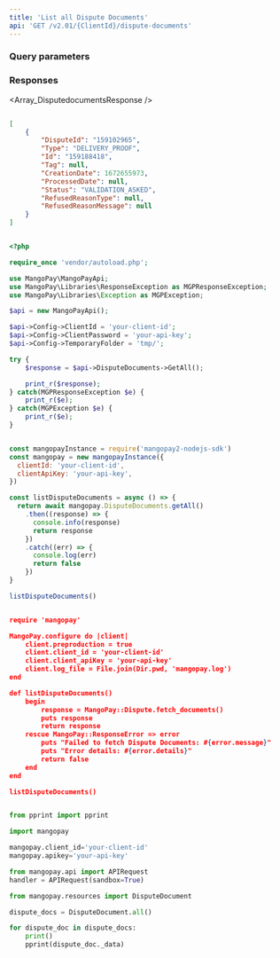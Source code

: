 ```yaml
---
title: 'List all Dispute Documents'  
api: 'GET /v2.01/{ClientId}/dispute-documents'  
---
```


  

### Query parameters  

<BeforeDate2 />  

<AfterDate2 />  

### Responses  

<AccordionGroup><Accordion title="200 - ">  

<Array_DisputedocumentsResponse /></Accordion></AccordionGroup>  

<ResponseExample>  

```json 200 -   

[
    {
        "DisputeId": "159102965",
        "Type": "DELIVERY_PROOF",
        "Id": "159188418",
        "Tag": null,
        "CreationDate": 1672655973,
        "ProcessedDate": null,
        "Status": "VALIDATION_ASKED",
        "RefusedReasonType": null,
        "RefusedReasonMessage": null
    }
]  

 ```  

</ResponseExample>  

<RequestExample>  
  
```php PHP  

<?php 

require_once 'vendor/autoload.php';

use MangoPay\MangoPayApi;
use MangoPay\Libraries\ResponseException as MGPResponseException;
use MangoPay\Libraries\Exception as MGPException;

$api = new MangoPayApi();

$api->Config->ClientId = 'your-client-id';
$api->Config->ClientPassword = 'your-api-key';
$api->Config->TemporaryFolder = 'tmp/';

try {
    $response = $api->DisputeDocuments->GetAll();

    print_r($response);
} catch(MGPResponseException $e) {
    print_r($e);
} catch(MGPException $e) {
    print_r($e);
}  
```  

  
```javascript NodeJS  

const mangopayInstance = require('mangopay2-nodejs-sdk')
const mangopay = new mangopayInstance({
  clientId: 'your-client-id',
  clientApiKey: 'your-api-key',
})

const listDisputeDocuments = async () => {
  return await mangopay.DisputeDocuments.getAll()
    .then((response) => {
      console.info(response)
      return response
    })
    .catch((err) => {
      console.log(err)
      return false
    })
}

listDisputeDocuments()  
```  

  
```json REST  

require 'mangopay'

MangoPay.configure do |client|
    client.preproduction = true
    client.client_id = 'your-client-id'
    client.client_apiKey = 'your-api-key'
    client.log_file = File.join(Dir.pwd, 'mangopay.log')
end

def listDisputeDocuments()
    begin
        response = MangoPay::Dispute.fetch_documents()
        puts response
        return response
    rescue MangoPay::ResponseError => error
        puts "Failed to fetch Dispute Documents: #{error.message}"
        puts "Error details: #{error.details}"
        return false
    end
end

listDisputeDocuments()  
```  

  
```python Python  

from pprint import pprint

import mangopay

mangopay.client_id='your-client-id'
mangopay.apikey='your-api-key'

from mangopay.api import APIRequest
handler = APIRequest(sandbox=True)

from mangopay.resources import DisputeDocument

dispute_docs = DisputeDocument.all()

for dispute_doc in dispute_docs:
    print()
    pprint(dispute_doc._data)  
```  

  
</RequestExample>